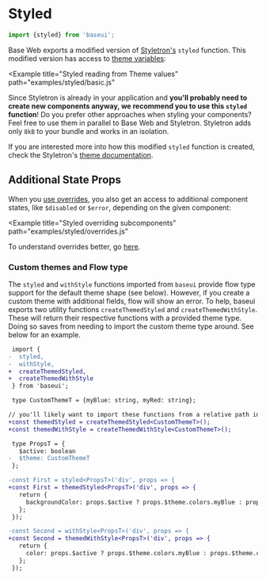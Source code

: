 <!--
Copyright (c) 2018-2019 Uber Technologies, Inc.

This source code is licensed under the MIT license found in the
LICENSE file in the root directory of this source tree.
-->




# Styled

```js
import {styled} from 'baseui';
```

Base Web exports a modified version of [Styletron's](https://www.styletron.org/api/#styled) `styled` function.
This modified version has access to [theme variables](/theming/theming-values/):

<Example
  title="Styled reading from Theme values"
  path="examples/styled/basic.js"
>
  <StyledBasic />
</Example>

Since Styletron is already in your application and **you'll probably need to create new components anyway, we recommend you to use this `styled` function**!
Do you prefer other approaches when styling your components? Feel free to use
them in parallel to Base Web and Styletron. Styletron adds only `8kB` to your
bundle and works in an isolation.

If you are interested more into how this modified `styled` function is created, check the Styletron's [theme documentation](https://www.styletron.org/react/#themes).

## Additional State Props

When you [use overrides](/theming/understanding-overrides), you also get an access to additional component states, like `$disabled` or `$error`, depending
on the given component:

<Example
  title="Styled overriding subcomponents"
  path="examples/styled/overrides.js"
>
  <StyledOverrides />
</Example>

To understand overrides better, go [here](/theming/understanding-overrides).

### Custom themes and Flow type

The `styled` and `withStyle` functions imported from `baseui` provide flow type support for the
default theme shape (see below). However, if you create a custom theme with additional fields,
flow will show an error. To help, baseui exports two utility functions `createThemedStyled` and
`createThemedWithStyle`. These will return their respective functions with a provided theme type.
Doing so saves from needing to import the custom theme type around. See below for an example.

```diff
 import {
-  styled,
-  withStyle,
+  createThemedStyled,
+  createThemedWithStyle
 } from 'baseui';

 type CustomThemeT = {myBlue: string, myRed: string};

// you'll likely want to import these functions from a relative path in your application
+const themedStyled = createThemedStyled<CustomThemeT>();
+const themedWithStyle = createThemedWithStyle<CustomThemeT>();

 type PropsT = {
   $active: boolean
-  $theme: CustomThemeT
 };

-const First = styled<PropsT>('div', props => {
+const First = themedStyled<PropsT>('div', props => {
   return {
     backgroundColor: props.$active ? props.$theme.colors.myBlue : props.$theme.colors.myRed,
   };
 });

-const Second = withStyle<PropsT>('div', props => {
+const Second = themedWithStyle<PropsT>('div', props => {
   return {
     color: props.$active ? props.$theme.colors.myBlue : props.$theme.colors.myRed,
   };
 });
```
